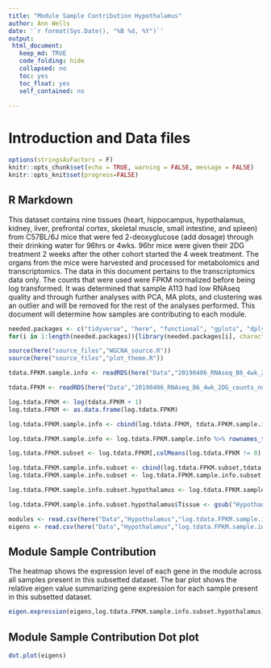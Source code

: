 ```yaml
---
title: "Module Sample Contribution Hypothalamus"
author: Ann Wells
date: '`r format(Sys.Date(), "%B %d, %Y")`'
output:
 html_document:
   keep_md: TRUE
   code_folding: hide
   collapsed: no
   toc: yes
   toc_float: yes
   self_contained: no
   
---
```


# Introduction and Data files

```r
options(stringsAsFactors = F)
knitr::opts_chunk$set(echo = TRUE, warning = FALSE, message = FALSE)
knitr::opts_knit$set(progress=FALSE)

```

## R Markdown

This dataset contains nine tissues (heart, hippocampus, hypothalamus, kidney, liver, prefrontal cortex, skeletal muscle, small intestine, and spleen) from C57BL/6J mice that were fed 2-deoxyglucose (add dosage) through their drinking water for 96hrs or 4wks. 96hr mice were given their 2DG treatment 2 weeks after the other cohort started the 4 week treatment. The organs from the mice were harvested and processed for metabolomics and transcriptomics. The data in this document pertains to the transcriptomics data only. The counts that were used were FPKM normalized before being log transformed. It was determined that sample A113 had low RNAseq quality and through further analyses with PCA, MA plots, and clustering was an outlier and will be removed for the rest of the analyses performed. This document will determine how samples are contributing to each module.

```r
needed.packages <- c("tidyverse", "here", "functional", "gplots", "dplyr", "GeneOverlap", "R.utils", "reshape2","magrittr","data.table", "RColorBrewer","preprocessCore", "ARTool","emmeans", "phia", "gProfileR","pheatmap")
for(i in 1:length(needed.packages)){library(needed.packages[i], character.only = TRUE)}

source(here("source_files","WGCNA_source.R"))
source(here("source_files","plot_theme.R"))
```

```r
tdata.FPKM.sample.info <- readRDS(here("Data","20190406_RNAseq_B6_4wk_2DG_counts_phenotypes.RData"))

tdata.FPKM <- readRDS(here("Data","20190406_RNAseq_B6_4wk_2DG_counts_numeric.RData"))

log.tdata.FPKM <- log(tdata.FPKM + 1)
log.tdata.FPKM <- as.data.frame(log.tdata.FPKM)

log.tdata.FPKM.sample.info <- cbind(log.tdata.FPKM, tdata.FPKM.sample.info[,27238:27240])

log.tdata.FPKM.sample.info <- log.tdata.FPKM.sample.info %>% rownames_to_column() %>% filter(rowname != "A113") %>% column_to_rownames()

log.tdata.FPKM.subset <- log.tdata.FPKM[,colMeans(log.tdata.FPKM != 0) > 0.5] 

log.tdata.FPKM.sample.info.subset <- cbind(log.tdata.FPKM.subset,tdata.FPKM.sample.info[,27238:27240])
log.tdata.FPKM.sample.info.subset <- log.tdata.FPKM.sample.info.subset %>% rownames_to_column() %>% filter(rowname != "A113") %>% column_to_rownames()

log.tdata.FPKM.sample.info.subset.hypothalamus <- log.tdata.FPKM.sample.info.subset %>% rownames_to_column() %>% filter(Tissue == "Hypothanamus") %>% column_to_rownames()

log.tdata.FPKM.sample.info.subset.hypothalamus$Tissue <- gsub("Hypothanamus","Hypothalamus",log.tdata.FPKM.sample.info.subset.hypothalamus$Tissue)

modules <- read.csv(here("Data","Hypothalamus","log.tdata.FPKM.sample.info.subset.hypothalamus.WGCNA.module.membership.csv"), header=T)
eigens <- read.csv(here("Data","Hypothalamus","log.tdata.FPKM.sample.info.subset.hypothalamus.WGCNA.module.eigens.csv"), header=T)
```

## Module Sample Contribution {.tabset .tabset-fade .tabset-pills}
The heatmap shows the expression level of each gene in the module across all samples present in this subsetted dataset. The bar plot shows the relative eigen value summarizing gene expression for each sample present in this subsetted dataset.

```r
eigen.expression(eigens,log.tdata.FPKM.sample.info.subset.hypothalamus)
```

## Module Sample Contribution Dot plot {.tabset .tabset-fade .tabset-pills}

```r
dot.plot(eigens)
```
